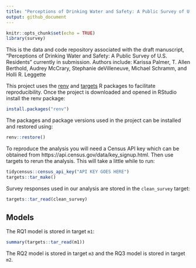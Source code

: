 ```yaml
---
title: "Perceptions of Drinking Water and Safety: A Public Survey of U.S. Residents"
output: github_document
---
```


```r
knitr::opts_chunk$set(echo = TRUE)
library(survey)
```

This is the data and code repository associated with 
the draft manuscript, "Perceptions of Drinking Water and Safety: A Public Survey of U.S. Residents"
currently in submission. Authors include: Karissa Palmer, T. Allen Berthold, Audrey McCrary, Stephanie deVilleneuve, Michael Schramm, and Holli R. Leggette



This project uses the [renv](https://rstudio.github.io/renv/) and [targets](https://docs.ropensci.org/targets/) R packages to facilitate reproducibility. Once the project is downloaded and
opened in RStudio install the renv package:

```r
install.packages("renv")
```

The packages and package versions used in the project can be installed and restored using:
```r
renv::restore()
```

To reproduce the analysis you will need a Census API key which can be obtained from https://api.census.gov/data/key_signup.html. Then use targets to rerun the analysis. This will take a little while to run:
```r
tidycensus::census_api_key("API KEY GOES HERE")
targets::tar_make()
```


Survey responses used in our analysis are stored in the `clean_survey` target:

```r
targets::tar_read(clean_survey)
```


## Models

The RQ1 model is stored in target `m1`:

```r
summary(targets::tar_read(m1))
```

The RQ2 model is stored in target `m3` and the RQ3 model is stored in target `m2`.